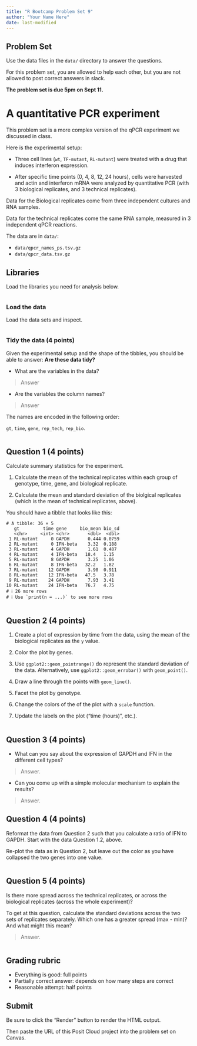 ```yaml
---
title: "R Bootcamp Problem Set 9"
author: "Your Name Here"
date: last-modified 
---
```


## Problem Set

Use the data files in the `data/` directory to answer the questions.

For this problem set, you are allowed to help each other, but you are not
allowed to post correct answers in slack.

**The problem set is due 5pm on Sept 11.**

# A quantitative PCR experiment

This problem set is a more complex version of the qPCR experiment we discussed in class.

Here is the experimental setup:

-   Three cell lines (`wt`, `TF-mutant`, `RL-mutant`) were treated with a drug that induces interferon expression.

-   After specific time points (0, 4, 8, 12, 24 hours), cells were harvested and actin and interferon mRNA were analyzed by quantitative PCR (with 3 biological replicates, and 3 technical replicates).

Data for the Biological replicates come from three independent cultures and RNA samples.

Data for the technical replicates come the same RNA sample, measured in 3 independent qPCR reactions.

The data are in `data/`:

- `data/qpcr_names_ps.tsv.gz`
- `data/qpcr_data.tsv.gz`

## Libraries

Load the libraries you need for analysis below.

```r
```


### Load the data

Load the data sets and inspect.

```r
```

### Tidy the data (4 points)

Given the experimental setup and the shape of the tibbles, you should be able to answer: **Are these data tidy?**

-   What are the variables in the data?

> Answer

-   Are the variables the column names?

> Answer

The names are encoded in the following order:

`gt`, `time`, `gene`, `rep_tech`, `rep_bio`.

```r
```

## Question 1 (4 points)

Calculate summary statistics for the experiment.

1. Calculate the mean of the technical replicates within each group of genotype, time, gene, and biological replicate.

2. Calculate the mean and standard deviation of the biolgical replicates (which is the mean of technical replicates, above).

You should have a tibble that looks like this:

```
# A tibble: 36 × 5
   gt         time gene     bio_mean bio_sd
   <chr>     <int> <chr>       <dbl>  <dbl>
 1 RL-mutant     0 GAPDH       0.444 0.0759
 2 RL-mutant     0 IFN-beta    3.32  0.188 
 3 RL-mutant     4 GAPDH       1.61  0.487 
 4 RL-mutant     4 IFN-beta   18.4   1.15  
 5 RL-mutant     8 GAPDH       3.25  1.06  
 6 RL-mutant     8 IFN-beta   32.2   1.82  
 7 RL-mutant    12 GAPDH       3.90  0.911 
 8 RL-mutant    12 IFN-beta   47.5   3.78  
 9 RL-mutant    24 GAPDH       7.93  3.41  
10 RL-mutant    24 IFN-beta   76.7   4.75  
# ℹ 26 more rows
# ℹ Use `print(n = ...)` to see more rows
```

```r
```

## Question 2 (4 points)

1. Create a plot of expression by time from the data, using the mean of the biological replicates as the `y` value.

2. Color the plot by genes.

3. Use `ggplot2::geom_pointrange()` do represent the standard deviation of the data. Alternatively, use `ggplot2::geom_errobar()` with `geom_point()`.

4. Draw a line through the points with `geom_line()`.

4. Facet the plot by genotype.

5. Change the colors of the of the plot with a `scale` function.

6. Update the labels on the plot ("time (hours)", etc.).

```r
```

## Question 3 (4 points)

- What can you say about the expression of GAPDH and IFN in the different cell types?

> Answer.

- Can you come up with a simple molecular mechanism to explain the results?

> Answer.

## Question 4 (4 points)

Reformat the data from Question 2 such that you calculate a ratio of IFN to GAPDH. Start with the data Question 1.2, above.

Re-plot the data as in Question 2, but leave out the color as you have collapsed the two genes into one value.

```r
```

## Question 5 (4 points)

Is there more spread across the technical replicates, or across the biological replicates (across the whole experiment)?

To get at this question, calculate the standard deviations across the two sets of replicates separately. Which one has a greater spread (max - min)? And what might this mean?

> Answer.

```r
```

## Grading rubric

- Everything is good: full points
- Partially correct answer: depends on how many steps are correct
- Reasonable attempt: half points

## Submit

Be sure to click the "Render" button to render the HTML output.

Then paste the URL of this Posit Cloud project into the problem set on Canvas.
